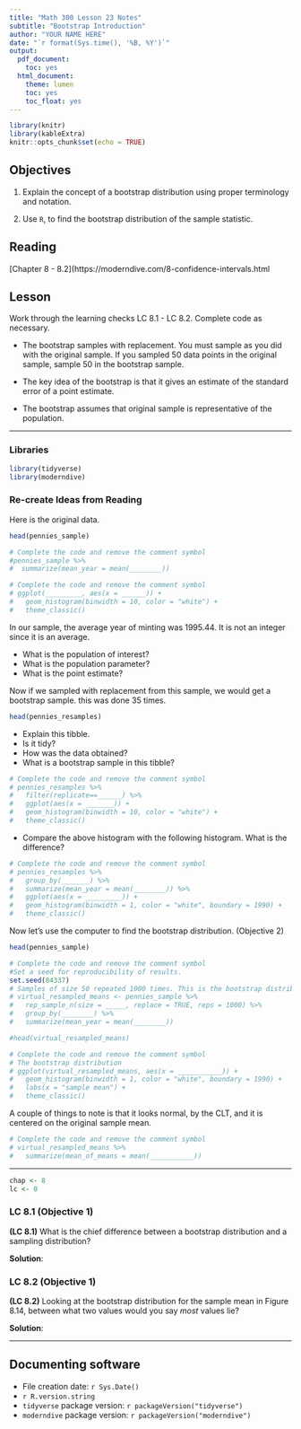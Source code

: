 ```yaml
---
title: "Math 300 Lesson 23 Notes"
subtitle: "Bootstrap Introduction"
author: "YOUR NAME HERE"
date: "`r format(Sys.time(), '%B, %Y')`"
output:
  pdf_document:
    toc: yes
  html_document:
    theme: lumen
    toc: yes
    toc_float: yes
---
```



```r
library(knitr)
library(kableExtra)
knitr::opts_chunk$set(echo = TRUE)
```

## Objectives

1. Explain the concept of a bootstrap distribution using proper terminology and notation.  

2. Use `R`, to find the bootstrap distribution of the sample statistic.


## Reading 

[Chapter 8 - 8.2](https://moderndive.com/8-confidence-intervals.html


## Lesson 

Work through the learning checks LC 8.1 - LC 8.2. Complete code as necessary. 

+ The bootstrap samples with replacement. You must sample as you did with the original sample. If you sampled 50 data points in the original sample, sample 50 in the bootstrap sample.

+ The key idea of the bootstrap is that it gives an estimate of the standard error of a point estimate.  

+ The bootstrap assumes that original sample is representative of the population. 

***

### Libraries 

```r
library(tidyverse)
library(moderndive)
```

### Re-create Ideas from Reading

Here is the original data.

```r
head(pennies_sample)
```



```r
# Complete the code and remove the comment symbol
#pennies_sample %>% 
#  summarize(mean_year = mean(________))
```

```r
# Complete the code and remove the comment symbol
# ggplot(_________, aes(x = ______)) +
#   geom_histogram(binwidth = 10, color = "white") +
#   theme_classic()
```


In our sample, the average year of minting was 1995.44. It is not an integer since it is an average. 

- What is the population of interest? 
- What is the population parameter?
- What is the point estimate?

Now if we sampled with replacement from this sample, we would get a bootstrap sample. this was done 35 times.

```r
head(pennies_resamples)
```

- Explain this tibble. 
- Is it tidy? 
- How was the data obtained? 
- What is a bootstrap sample in this tibble?

```r
# Complete the code and remove the comment symbol
# pennies_resamples %>%
#   filter(replicate==______) %>%
#   ggplot(aes(x = _______)) +
#   geom_histogram(binwidth = 10, color = "white") +
#   theme_classic()
```

- Compare the above histogram with the following histogram. What is the difference?

```r
# Complete the code and remove the comment symbol
# pennies_resamples %>% 
#   group_by(_______) %>% 
#   summarize(mean_year = mean(________)) %>%
#   ggplot(aes(x = _________)) +
#   geom_histogram(binwidth = 1, color = "white", boundary = 1990) +
#   theme_classic()
```

Now let's use the computer to find the bootstrap distribution. (Objective 2)

```r
head(pennies_sample)
```

```r
# Complete the code and remove the comment symbol
#Set a seed for reproducibility of results. 
set.seed(84337)
# Samples of size 50 repeated 1000 times. This is the bootstrap distribution of the mean
# virtual_resampled_means <- pennies_sample %>% 
#   rep_sample_n(size = _____, replace = TRUE, reps = 1000) %>% 
#   group_by(________) %>% 
#   summarize(mean_year = mean(________))
```


```r
#head(virtual_resampled_means)
```

```r
# Complete the code and remove the comment symbol
# The bootstrap distribution
# ggplot(virtual_resampled_means, aes(x = ___________)) +
#   geom_histogram(binwidth = 1, color = "white", boundary = 1990) +
#   labs(x = "sample mean") +
#   theme_classic()
```

A couple of things to note is that it looks normal, by the CLT, and it is centered on the original sample mean. 

```r
# Complete the code and remove the comment symbol
# virtual_resampled_means %>% 
#   summarize(mean_of_means = mean(___________))
```


***


```r
chap <- 8
lc <- 0
```

### LC 8.1 (Objective 1)

**(LC 8.1)** What is the chief difference between a bootstrap distribution and a sampling distribution?

**Solution**:



### LC 8.2 (Objective 1)

**(LC 8.2)** Looking at the bootstrap distribution for the sample mean in Figure 8.14, between what two values would you say *most* values lie?

**Solution**:

 

***

## Documenting software 

  * File creation date: `r Sys.Date()`
  * `r R.version.string`
  * `tidyverse` package version: `r packageVersion("tidyverse")`
  * `moderndive` package version: `r packageVersion("moderndive")`

